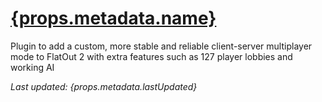 # [{props.metadata.name}](/project/fo2-custommp)

Plugin to add a custom, more stable and reliable client-server multiplayer mode to FlatOut 2 with extra features such as 127 player lobbies and working AI

_Last updated: {props.metadata.lastUpdated}_